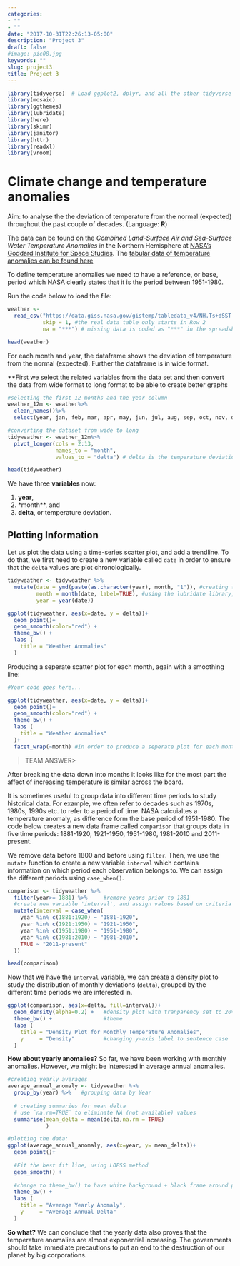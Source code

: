 ```yaml
---
categories:
- ""
- ""
date: "2017-10-31T22:26:13-05:00"
description: "Project 3"
draft: false
#image: pic08.jpg
keywords: ""
slug: project3
title: Project 3
---
```



```r
library(tidyverse)  # Load ggplot2, dplyr, and all the other tidyverse packages
library(mosaic)
library(ggthemes)
library(lubridate)
library(here)
library(skimr)
library(janitor)
library(httr)
library(readxl)
library(vroom)
```



# Climate change and temperature anomalies 

Aim: to analyse the the deviation of temperature from the normal (expected) throughout the past couple of decades. (Language: **R**)

The data can be found on the *Combined Land-Surface Air and Sea-Surface Water Temperature Anomalies* in the Northern Hemisphere at [NASA's Goddard Institute for Space Studies](https://data.giss.nasa.gov/gistemp). The [tabular data of temperature anomalies can be found here](https://data.giss.nasa.gov/gistemp/tabledata_v4/NH.Ts+dSST.txt)

To define temperature anomalies we need to have a reference, or base, period which NASA clearly states that it is the period between 1951-1980.

Run the code below to load the file:


```r

weather <- 
  read_csv("https://data.giss.nasa.gov/gistemp/tabledata_v4/NH.Ts+dSST.csv", 
           skip = 1, #the real data table only starts in Row 2
           na = "***") # missing data is coded as "***" in the spreadsheet.  

head(weather)
```


For each month and year, the dataframe shows the deviation of temperature from the normal (expected). Further the dataframe is in wide format. 

**First we select the related variables from the data set and then convert the data from wide format to long format to be able to create better graphs


```r

#selecting the first 12 months and the year column
weather_12m <- weather%>%
  clean_names()%>%
  select(year, jan, feb, mar, apr, may, jun, jul, aug, sep, oct, nov, dec)

#converting the dataset from wide to long
tidyweather <- weather_12m%>%
  pivot_longer(cols = 2:13,
               names_to = "month",
               values_to = "delta") # delta is the temperature deviation

head(tidyweather)

```

We have three **variables** now:

1. **year**, 
2. *month**, and 
3. **delta**, or temperature deviation.

## Plotting Information

Let us plot the data using a time-series scatter plot, and add a trendline. To do that, we first need to create a new variable called `date` in order to ensure that the `delta` values are plot chronologically. 

```r

tidyweather <- tidyweather %>%
  mutate(date = ymd(paste(as.character(year), month, "1")), #creating the date variable
         month = month(date, label=TRUE), #using the lubridate library, we take out the month from the date
         year = year(date))

ggplot(tidyweather, aes(x=date, y = delta))+
  geom_point()+
  geom_smooth(color="red") +
  theme_bw() +
  labs (
    title = "Weather Anomalies"
  )

```

Producing a seperate scatter plot for each month, again with a smoothing line:

```r

#Your code goes here...

ggplot(tidyweather, aes(x=date, y = delta))+
  geom_point()+
  geom_smooth(color="red") +
  theme_bw() +
  labs (
    title = "Weather Anomalies"
  )+
  facet_wrap(~month) #in order to produce a seperate plot for each month


```
>TEAM ANSWER>

After breaking the data down into months it looks like for the most part the affect of increasing temperature is similar across the board. 

It is sometimes useful to group data into different time periods to study historical data. For example, we often refer to decades such as 1970s, 1980s, 1990s etc. to refer to a period of time. NASA calcuialtes a temperature anomaly, as difference form the base period of 1951-1980. The code below creates a new data frame called `comparison` that groups data in five time periods: 1881-1920, 1921-1950, 1951-1980, 1981-2010 and 2011-present. 

We remove data before 1800 and before using `filter`. Then, we use the `mutate` function to create a new variable `interval` which contains information on which period each observation belongs to. We can assign the different periods using `case_when()`.


```r

comparison <- tidyweather %>% 
  filter(year>= 1881) %>%     #remove years prior to 1881
  #create new variable 'interval', and assign values based on criteria below:
  mutate(interval = case_when(
    year %in% c(1881:1920) ~ "1881-1920",
    year %in% c(1921:1950) ~ "1921-1950",
    year %in% c(1951:1980) ~ "1951-1980",
    year %in% c(1981:2010) ~ "1981-2010",
    TRUE ~ "2011-present"
  ))

head(comparison)

```


Now that we have the `interval` variable, we can create a density plot to study the distribution of monthly deviations (`delta`), grouped by the different time periods we are interested in.

```r

ggplot(comparison, aes(x=delta, fill=interval))+
  geom_density(alpha=0.2) +   #density plot with tranparency set to 20%
  theme_bw() +                #theme
  labs (
    title = "Density Plot for Monthly Temperature Anomalies",
    y     = "Density"         #changing y-axis label to sentence case
  )

```

**How about yearly anomalies?** So far, we have been working with monthly anomalies. However, we might be interested in average annual anomalies. 

```r

#creating yearly averages
average_annual_anomaly <- tidyweather %>% 
  group_by(year) %>%   #grouping data by Year
  
  # creating summaries for mean delta 
  # use `na.rm=TRUE` to eliminate NA (not available) values 
  summarise(mean_delta = mean(delta,na.rm = TRUE)
            ) 

#plotting the data:
ggplot(average_annual_anomaly, aes(x=year, y= mean_delta))+
  geom_point()+
  
  #Fit the best fit line, using LOESS method
  geom_smooth() +
  
  #change to theme_bw() to have white background + black frame around plot
  theme_bw() +
  labs (
    title = "Average Yearly Anomaly",
    y     = "Average Annual Delta"
  )                         


```
**So what?** 
We can conclude that the yearly data also proves that the temperature anomalies are almost exponential increasing. The governments should take immediate precautions to put an end to the  destruction of our planet by big corporations. 